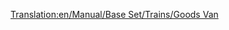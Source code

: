 [[Translation:en/Manual/Base Set/Trains/Goods Van]]
{{es/Manual/Base Set/Trains/Vagones|Imagen=[[File:en/Manual/Base Set/Trains/Goodsvan.png]]
|Nombre=Vagón de Mercancías
|PrecioNormal=2.968 € (1.484 £)
|PesoNormal=21 / 33 t
|CapacidadNormal=25 cajas de mercancías
|PrecioMono="
|PesoMono=21 / 36 t
|CapacidadMono=30 cajas de mercancías
|PrecioMag="
|PesoMag=21 / 37 t
|CapacidadMag=32 cajas de mercancías
|Descripción=Los vagones de mercancías son adecuados para [[es/Manual/Base Set/Cargos/Mercancías|mercancías]]. Sólo está disponible en el clima [[es/Manual/Clima#templado|templado]].
}}